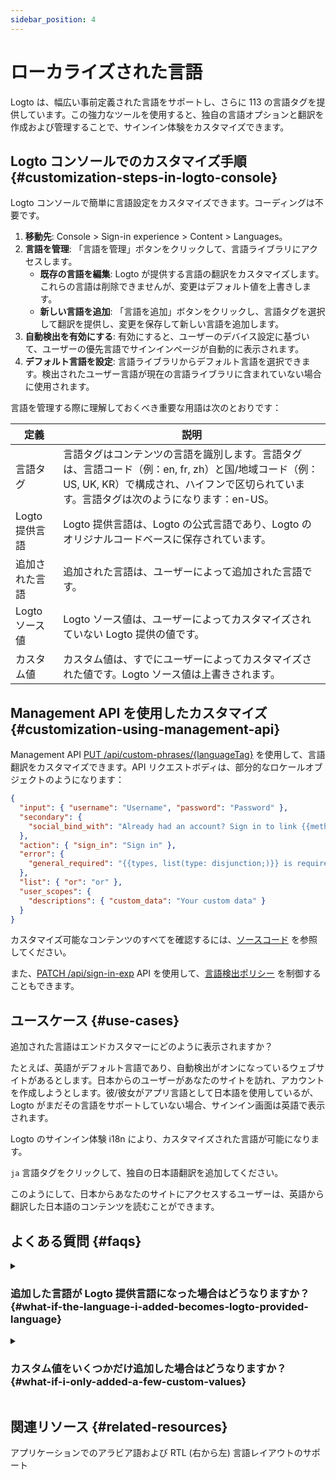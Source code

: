 ```yaml
---
sidebar_position: 4
---
```


# ローカライズされた言語

Logto は、幅広い事前定義された言語をサポートし、さらに 113 の言語タグを提供しています。この強力なツールを使用すると、独自の言語オプションと翻訳を作成および管理することで、サインイン体験をカスタマイズできます。

## Logto コンソールでのカスタマイズ手順 \{#customization-steps-in-logto-console}

Logto コンソールで簡単に言語設定をカスタマイズできます。コーディングは不要です。

1. **移動先**: <CloudLink to="/sign-in-experience/content">Console > Sign-in experience > Content > Languages</CloudLink>。
2. **言語を管理**: 「言語を管理」ボタンをクリックして、言語ライブラリにアクセスします。
   - **既存の言語を編集**: Logto が提供する言語の翻訳をカスタマイズします。これらの言語は削除できませんが、変更はデフォルト値を上書きします。
   - **新しい言語を追加**: 「言語を追加」ボタンをクリックし、言語タグを選択して翻訳を提供し、変更を保存して新しい言語を追加します。
3. **自動検出を有効にする**: 有効にすると、ユーザーのデバイス設定に基づいて、ユーザーの優先言語でサインインページが自動的に表示されます。
4. **デフォルト言語を設定**: 言語ライブラリからデフォルト言語を選択できます。検出されたユーザー言語が現在の言語ライブラリに含まれていない場合に使用されます。

言語を管理する際に理解しておくべき重要な用語は次のとおりです：

| 定義           | 説明                                                                                                                                                                                           |
| -------------- | ---------------------------------------------------------------------------------------------------------------------------------------------------------------------------------------------- |
| 言語タグ       | 言語タグはコンテンツの言語を識別します。言語タグは、言語コード（例：en, fr, zh）と国/地域コード（例：US, UK, KR）で構成され、ハイフンで区切られています。言語タグは次のようになります：en-US。 |
| Logto 提供言語 | Logto 提供言語は、Logto の公式言語であり、Logto のオリジナルコードベースに保存されています。                                                                                                   |
| 追加された言語 | 追加された言語は、ユーザーによって追加された言語です。                                                                                                                                         |
| Logto ソース値 | Logto ソース値は、ユーザーによってカスタマイズされていない Logto 提供の値です。                                                                                                                |
| カスタム値     | カスタム値は、すでにユーザーによってカスタマイズされた値です。Logto ソース値は上書きされます。                                                                                                 |

## Management API を使用したカスタマイズ \{#customization-using-management-api}

Management API [PUT /api/custom-phrases/\{languageTag\}](https://openapi.logto.io/operation/operation-replacecustomphrase) を使用して、言語翻訳をカスタマイズできます。API リクエストボディは、部分的なロケールオブジェクトのようになります：

```json
{
  "input": { "username": "Username", "password": "Password" },
  "secondary": {
    "social_bind_with": "Already had an account? Sign in to link {{methods, list(type: disjunction;)}} with your social identity."
  },
  "action": { "sign_in": "Sign in" },
  "error": {
    "general_required": "{{types, list(type: disjunction;)}} is required"
  },
  "list": { "or": "or" },
  "user_scopes": {
    "descriptions": { "custom_data": "Your custom data" }
  }
}
```

カスタマイズ可能なコンテンツのすべてを確認するには、[ソースコード](https://github.com/logto-io/logto/blob/master/packages/phrases-experience/src/locales/en/index.ts) を参照してください。

また、[PATCH /api/sign-in-exp](https://openapi.logto.io/group/endpoint-sign-in-experience) API を使用して、[言語検出ポリシー](https://openapi.logto.io/operation/operation-getsigninexp#operation-getsigninexp-200-body-application-json-languageinfo) を制御することもできます。

## ユースケース \{#use-cases}

追加された言語はエンドカスタマーにどのように表示されますか？

たとえば、英語がデフォルト言語であり、自動検出がオンになっているウェブサイトがあるとします。日本からのユーザーがあなたのサイトを訪れ、アカウントを作成しようとします。彼/彼女がアプリ言語として日本語を使用しているが、Logto がまだその言語をサポートしていない場合、サインイン画面は英語で表示されます。

Logto のサインイン体験 i18n により、カスタマイズされた言語が可能になります。

`ja` 言語タグをクリックして、独自の日本語翻訳を追加してください。

このようにして、日本からあなたのサイトにアクセスするユーザーは、英語から翻訳した日本語のコンテンツを読むことができます。

## よくある質問 \{#faqs}

<details>
  <summary>

### 追加した言語が Logto 提供言語になった場合はどうなりますか？ \{#what-if-the-language-i-added-becomes-logto-provided-language}

</summary>

左側の言語タグの横に Logto 提供タグが表示され、追加した言語は削除できなくなります。変更された値は引き続き機能し、元の Logto 値を置き換えます。ユーザーが提供した値を消去して、Logto のデフォルト設定で提供される値を使用します。

</details>

<details>
  <summary>

### カスタム値をいくつかだけ追加した場合はどうなりますか？ \{#what-if-i-only-added-a-few-custom-values}

</summary>

最終ユーザーが見るのは、2 つの列がマージされた結果です。
Logto が提供したオリジナルコンテンツのコピーのサブセットにのみ調整を加えたいとします。あなたのサインアップ画面と Logto が提供するものとの唯一の違いは、編集したキーです。残りのコンテンツは変更されません。

</details>

## 関連リソース \{#related-resources}

<Url href="https://blog.logto.io/rtl-language-support">
  アプリケーションでのアラビア語および RTL (右から左) 言語レイアウトのサポート
</Url>

